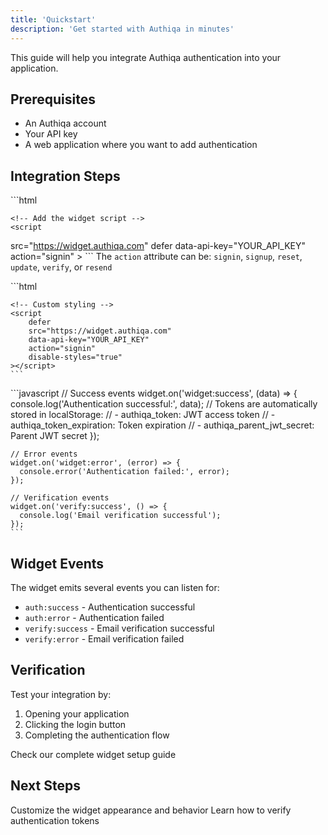 ```yaml
---
title: 'Quickstart'
description: 'Get started with Authiqa in minutes'
---
```


This guide will help you integrate Authiqa authentication into your application.

## Prerequisites
- An Authiqa account
- Your API key
- A web application where you want to add authentication

## Integration Steps

<Steps>
  <Step title="Add Container and Widget Script">
    ```html
    <!-- Add the container div -->
    <div id="authiqa"></div>

    <!-- Add the widget script -->
    <script 
src="https://widget.authiqa.com"
        defer
        data-api-key="YOUR_API_KEY"
        action="signin"
    ></script>
    ```
    The `action` attribute can be: `signin`, `signup`, `reset`, `update`, `verify`, or `resend`
  </Step>


  <Step title="Configure Theme (Optional)">
    ```html
    <!-- Dark theme -->
    <script 
        defer
        src="https://widget.authiqa.com"
        data-api-key="YOUR_API_KEY"
        action="signin"
        theme="dark"
    ></script>

    <!-- Custom styling -->
    <script 
        defer
        src="https://widget.authiqa.com"
        data-api-key="YOUR_API_KEY"
        action="signin"
        disable-styles="true"
    ></script>
    ```
  </Step>

  <Step title="Handle Authentication Events">
    ```javascript
    // Success events
    widget.on('widget:success', (data) => {
      console.log('Authentication successful:', data);
      // Tokens are automatically stored in localStorage:
      // - authiqa_token: JWT access token
      // - authiqa_token_expiration: Token expiration
      // - authiqa_parent_jwt_secret: Parent JWT secret
    });

    // Error events  
    widget.on('widget:error', (error) => {
      console.error('Authentication failed:', error);
    });

    // Verification events
    widget.on('verify:success', () => {
      console.log('Email verification successful');
    });
    ```
  </Step>
</Steps>

## Widget Events

The widget emits several events you can listen for:
- `auth:success` - Authentication successful
- `auth:error` - Authentication failed
- `verify:success` - Email verification successful
- `verify:error` - Email verification failed

## Verification

Test your integration by:
1. Opening your application
2. Clicking the login button
3. Completing the authentication flow

<Card title="Need detailed setup?" icon="wrench" href="/authentication/widget-setup">
  Check our complete widget setup guide
</Card>

## Next Steps

<CardGroup cols={2}>
  <Card
    title="Configure Widget"
    icon="gear"
    href="/authentication/configuration"
  >
    Customize the widget appearance and behavior
  </Card>
  <Card
    title="Verify JWTs"
    icon="shield-check"
    href="/features/security"
  >
    Learn how to verify authentication tokens
  </Card>
</CardGroup>
